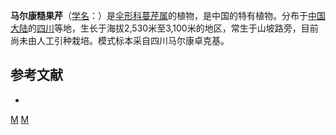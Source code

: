 {{NoteTA|G1=LS}}
{{Speciesbox
| genus = Trachyspermum
| species = triradiatum
| authority = Wolff, 1926
}}

'''马尔康糙果芹'''（[[学名|学名]]：{{lang|la|''Trachyspermum triradiatum''}}）是[[伞形科|伞形科]][[蔓芹属|蔓芹属]]的植物，是中国的特有植物。分布于[[中国大陆|中国大陆]]的[[四川|四川]]等地，生长于海拔2,530米至3,100米的地区，常生于山坡路旁，目前尚未由人工引种栽培。模式标本采自四川马尔康卓克基。

== 参考文献 ==
<div class="references-small">
* {{cite web| url =http://www.bioinfo.cn/db05/KmzwSpecies.php?action=view&id=23151| title =马尔康糙果芹| work =《中国高等植物数据库全库》| publisher =中国科学院微生物研究所| author =昆明植物研究所| accessdate =2009-02-26| deadurl =yes| archiveurl =https://web.archive.org/web/20160305093208/http://www.bioinfo.cn/db05/KmzwSpecies.php?action=view&id=23151| archivedate =2016-03-05}}
</div>
{{Taxonbar|from=Q15232617}}

[[Category:糙果芹属|M]]
[[Category:1926年描述的植物|M]]


{{Apiales-stub}}